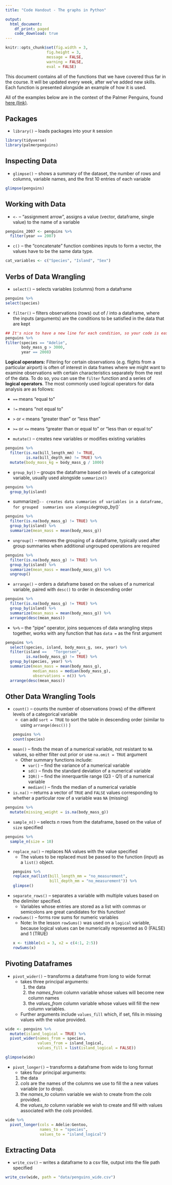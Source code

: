```yaml
---
title: "Code Handout - The graphs in Python"

output:
  html_document:
    df_print: paged
    code_download: true
---
```


```r
knitr::opts_chunk$set(fig.width = 3, 
                  fig.height = 3, 
                  message = FALSE, 
                  warning = FALSE,
                  eval = FALSE)

```

This document contains all of the functions that we have covered thus far in the
course. It will be updated every week, after we've added new skills. Each 
function is presented alongside an example of how it is used. 

All of the examples below are in the context of the Palmer Penguins, found 
[here (link)](https://allisonhorst.github.io/palmerpenguins/index.html). 



## Packages

- `library()` -- loads packages into your `R` session
```r
library(tidyverse)
library(palmerpenguins)
```



## Inspecting Data

- `glimpse()` -- shows a summary of the dataset, the number of rows and columns, 
variable names, and the first 10 entries of each variable 
```r
glimpse(penguins)
```



## Working with Data

- `<-` -- "assignment arrow", assigns a value (vector, dataframe, single value)
to the name of a variable 
```r
penguins_2007 <- penguins %>% 
  filter(year == 2007)
```



- `c()` -- the "concatenate" function combines inputs to form a vector, the 
values have to be the same data type. 

```r
cat_variables <- c("Species", "Island", "Sex")
```

\newpage

## Verbs of Data Wrangling

- `select()` -- selects variables (columns) from a dataframe 
```r
penguins %>% 
select(species)
```

- `filter()` -- filters observations (rows) out of / into a dataframe, where
the inputs (arguments) are the conditions to be satisfied in the data that are
kept 
```r
## It's nice to have a new line for each condition, so your code is easier to read!
penguins %>% 
filter(species == "Adelie",
       body_mass_g > 3000,
       year == 2008)

```

**Logical operators:** Filtering for certain observations (e.g. flights from a
particular airport) is often of interest in data frames where we might want to
examine observations with certain characteristics separately from the rest of
the data. To do so, you can use the `filter` function and a series of **logical
operators**. The most commonly used logical operators for data analysis are as
follows:

-   `==` means "equal to"
-   `!=` means "not equal to"
-   `>` or `<` means "greater than" or "less than"
-   `>=` or `<=` means "greater than or equal to" or "less than or equal to"

- `mutate()` -- creates new variables or modifies existing variables
```r
penguins %>% 
  filter(is.na(bill_length_mm) != TRUE, 
         is.na(bill_depth_mm) != TRUE) %>% 
  mutate(body_mass_kg = body_mass_g / 1000)
```


- `group_by()` -- groups the dataframe based on levels of a categorical variable, 
usually used alongside `summarize()`

```r
penguins %>% 
  group_by(island)
```


- summarize()` -- creates data summaries of variables in a dataframe, for grouped 
summaries use alongside `group_by()`

```r
penguins %>% 
  filter(is.na(body_mass_g) != TRUE) %>% 
  group_by(island) %>% 
  summarize(mean_mass = mean(body_mass_g))  

```


- `ungroup()` -- removes the grouping of a dataframe, typically used after group
summaries when additional ungrouped operations are required 
```r
penguins %>% 
  filter(is.na(body_mass_g) != TRUE) %>% 
  group_by(island) %>% 
  summarize(mean_mass = mean(body_mass_g)) %>% 
  ungroup() 
```


- `arrange()` -- orders a dataframe based on the values of a numerical variable, 
paired with `desc()` to order in descending order

```r
penguins %>% 
  filter(is.na(body_mass_g) != TRUE) %>% 
  group_by(island) %>% 
  summarize(mean_mass = mean(body_mass_g)) %>% 
  arrange(desc(mean_mass))
```


- `%>%` -- the "pipe" operator, joins sequences of data wrangling steps together, 
works with any function that has `data = ` as the first argument 
```r
penguins %>%
  select(species, island, body_mass_g, sex, year) %>% 
  filter(island ==   "Torgersen", 
         is.na(body_mass_g) != TRUE) %>% 
  group_by(species, year) %>% 
  summarize(mean_mass = mean(body_mass_g),
            median_mass = median(body_mass_g),
            observations = n()) %>% 
  arrange(desc(mean_mass))
```


## Other Data Wrangling Tools
  
- `count()` -- counts the number of observations (rows) of the different levels 
of a categorical variable
  * can add `sort = TRUE` to sort the table in descending order (similar to 
  using `arrange(desc())` )
```r
penguins %>% 
count(species)
```

- `mean()` -- finds the mean of a numerical variable, not resistant to `NA` values, 
so either filter out prior or use `na.omit = TRUE` argument
  * Other summary functions include:
    +  `var()` -- find the variance of a numerical variable
    +  `sd()` -- finds the standard deviation of a numerical variable
    + `IQR()` -- find the innerquartile range (Q3 - Q1) of a numerical variable
    + `median()` -- finds the median of a numerical variable 

- `is.na()` -- returns a vector of `TRUE` and `FALSE` values corresponding to 
whether a particular row of a variable was `NA` (missing)
```r
penguins %>% 
  mutate(missing_weight = is.na(body_mass_g))
```

- `sample_n()` -- selects $n$ rows from the dataframe, based on the value of 
`size` specified
```r
penguins %>% 
  sample_n(size = 10)
```

- `replace_na()` -- replaces NA values with the value specified 
  * The values to be replaced must be passed to the function (input) as a 
  `list()` object. 
```r
penguins %>% 
  replace_na(list(bill_length_mm = "no_measurement", 
                  bill_depth_mm = "no_measurement")) %>% 
  glimpse()
```

- `separate_rows()` -- separates a variable with multiple values based on the 
delimiter specified. 
  * Variables whose entries are stored as a list with commas or semicolons are 
  great candidates for this function!
  
- `rowSums()` -- forms row sums for numeric variables 
  * Note: In the lesson `rowSums()` was used on a `logical` variable, because
  logical values can be numerically represented as 0 (FALSE) and 1 (TRUE)
```r
x <- tibble(x1 = 3, x2 = c(4:1, 2:5))
rowSums(x)
```


## Pivoting Dataframes

- `pivot_wider()` -- transforms a dataframe from long to wide format
  * takes three principal arguments: 
    1. the data
    2. the *names_from* column variable whose values will become new column names
    3. the *values_from* column variable whose values will fill the new column
   variables.
  * Further arguments include `values_fill` which, if set, fills in missing
  values with the value provided.
  
```r
wide <- penguins %>% 
  mutate(island_logical = TRUE) %>% 
  pivot_wider(names_from = species, 
              values_from = island_logical, 
              values_fill = list(island_logical = FALSE))

glimpse(wide)
```

- `pivot_longer()` -- transforms a dataframe from wide to long format
  * takes four principal arguments:
  1. the data
  2. *cols* are the names of the columns we use to fill the a new values variable
   (or to drop).
  3. the *names_to* column variable we wish to create from the *cols* provided.
  4. the *values_to* column variable we wish to create and fill with values
  associated with the *cols* provided.
  
```r
wide %>% 
  pivot_longer(cols = Adelie:Gentoo, 
               names_to = "species", 
               values_to = "island_logical")
```

## Extracting Data

- `write_csv()` -- writes a dataframe to a csv file, output into the file path 
specified

```r
write_csv(wide, path = "data/penguins_wide.csv")
```

